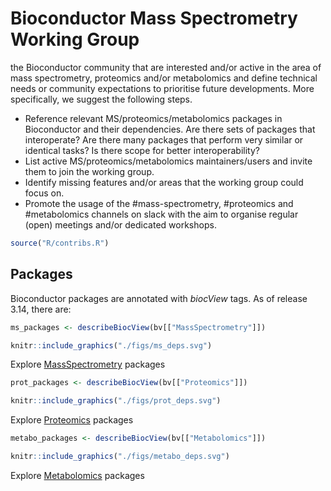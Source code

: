 # Bioconductor Mass Spectrometry Working Group


the Bioconductor community that are interested and/or active in the
area of mass spectrometry, proteomics and/or metabolomics and define
technical needs or community expectations to prioritise future
developments. More specifically, we suggest the following steps.

- Reference relevant MS/proteomics/metabolomics packages in
  Bioconductor and their dependencies. Are there sets of packages that
  interoperate? Are there many packages that perform very similar or
  identical tasks? Is there scope for better interoperability?
- List active MS/proteomics/metabolomics maintainers/users and invite
  them to join the working group.
- Identify missing features and/or areas that the working group could
  focus on.
- Promote the usage of the #mass-spectrometry, #proteomics and
  #metabolomics channels on slack with the aim to organise regular
  (open) meetings and/or dedicated workshops.

```r
source("R/contribs.R")
```

## Packages

Bioconductor packages are annotated with *biocView* tags. As of
release 3.14, there are:

```r
ms_packages <- describeBiocView(bv[["MassSpectrometry"]])
```

```r
knitr::include_graphics("./figs/ms_deps.svg")
```

Explore [MassSpectrometry](https://bioconductor.org/packages/release/BiocViews.html#___MassSpectrometry) packages


```r
prot_packages <- describeBiocView(bv[["Proteomics"]])
```

```r
knitr::include_graphics("./figs/prot_deps.svg")
```

Explore [Proteomics](https://bioconductor.org/packages/release/BiocViews.html#___Proteomics) packages

```r
metabo_packages <- describeBiocView(bv[["Metabolomics"]])
```

```r
knitr::include_graphics("./figs/metabo_deps.svg")
```


Explore [Metabolomics](https://bioconductor.org/packages/release/BiocViews.html#___Metabolomics) packages
